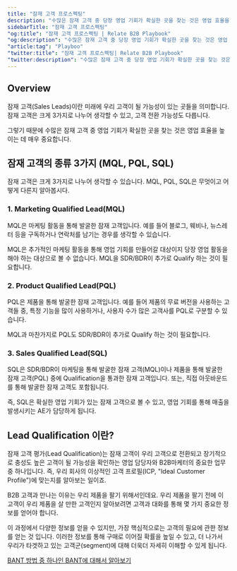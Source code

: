 ```yaml
---
title: "잠재 고객 프로스펙팅"
description: "수많은 잠재 고객 중 당장 영업 기회가 확실한 곳을 찾는 것은 영업 효율을 높이는 데 매우 중요합니다."
sidebarTitle: "잠재 고객 프로스펙팅"
"og:title": "잠재 고객 프로스펙팅 | Relate B2B Playbook"
"og:description": "수많은 잠재 고객 중 당장 영업 기회가 확실한 곳을 찾는 것은 영업 효율을 높이는 데 매우 중요합니다."
"article:tag": "Playboo"
"twitter:title": "잠재 고객 프로스펙팅| Relate B2B Playbook"
"twitter:description": "수많은 잠재 고객 중 당장 영업 기회가 확실한 곳을 찾는 것은 영업 효율을 높이는 데 매우 중요합니다."
---
```


## Overview

잠재 고객(Sales Leads)이란 미래에 우리 고객이 될 가능성이 있는 곳들을 의미합니다. 잠재 고객은 크게 3가지로 나누어 생각할 수 있고, 고객 전환 가능성도 다릅니다. 

그렇기 때문에 수많은 잠재 고객 중 영업 기회가 확실한 곳을 찾는 것은 영업 효율을 높이는 데 매우 중요합니다. 

## 잠재 고객의 종류 3가지 (MQL, PQL, SQL)

잠재 고객은 크게 3가지로 나누어 생각할 수 있습니다. MQL, PQL, SQL은 무엇이고 어떻게 다른지 알아봅시다. 

### 1. Marketing Qualified Lead(MQL)

MQL은 마케팅 활동을 통해 발굴한 잠재 고객입니다. 예를 들어 블로그, 웨비나, 뉴스레터 등을 구독하거나 연락처를 남기는 경우를 생각할 수 있습니다. 

MQL은 추가적인 마케팅 활동을 통해 영업 기회를 만들어갈 대상이지 당장 영업 활동을 해야 하는 대상으로 볼 수 없습니다. MQL을 SDR/BDR이 추가로 Qualify 하는 것이 필요합니다.

### 2. Product Qualified Lead(PQL)

PQL은 제품을 통해 발굴한 잠재 고객입니다. 예를 들어 제품의 무료 버전을 사용하는 고객들 중, 특정 기능을 많이 사용하거나, 사용자 수가 많은 고객사를 PQL로 구분할 수 있습니다. 

MQL과 마찬가지로 PQL도 SDR/BDR이 추가로 Qualify 하는 것이 필요합니다. 

### 3. Sales Qualified Lead(SQL)

SQL은 SDR/BDR이 마케팅을 통해 발굴한 잠재 고객(MQL)이나 제품을 통해 발굴한 잠재 고객(PQL) 중에 Qualification을 통과한 잠재 고객입니다. 또는, 직접 아웃바운드를 통해 발굴한 잠재 고객도 포함됩니다. 

즉, SQL은 확실한 영업 기회가 있는 잠재 고객으로 볼 수 있고, 영업 기회를 통해 매출을 발생시키는 AE가 담당하게 됩니다. 

## Lead Qualification 이란?

잠재 고객 평가(Lead Qualification)는 잠재 고객이 우리 고객으로 전환되고 장기적으로 충성도 높은 고객이 될 가능성을 확인하는 영업 담당자와 B2B마케터의 중요한 업무 중 하나입니다. 즉, 우리 회사의 이상적인 고객 프로필(ICP, "Ideal Customer Profile")에 맞는지를 알아보는 일이죠.

B2B 고객과 만나는 이유는 우리 제품을 팔기 위해서인데요. 우리 제품을 팔기 전에 이 고객이 우리 제품을 살 만한 고객인지 알아보려면 고객과 대화를 통해 몇 가지 중요한 정보를 얻어야 합니다.

이 과정에서 다양한 정보를 얻을 수 있지만, 가장 핵심적으로는 고객의 필요에 관한 정보를 얻는 것 입니다. 이러한 정보를 통해 구매로 이어질 확률을 높일 수 있고, 더 나가서 우리가 타겟하고 있는 고객군(segment)에 대해 더욱더 자세히 이해할 수 있게 됩니다.

<Tip>[BANT 방법 중 하나인 BANT에 대해서 알아보기](https://relate.kr/blog/bant/)</Tip>
